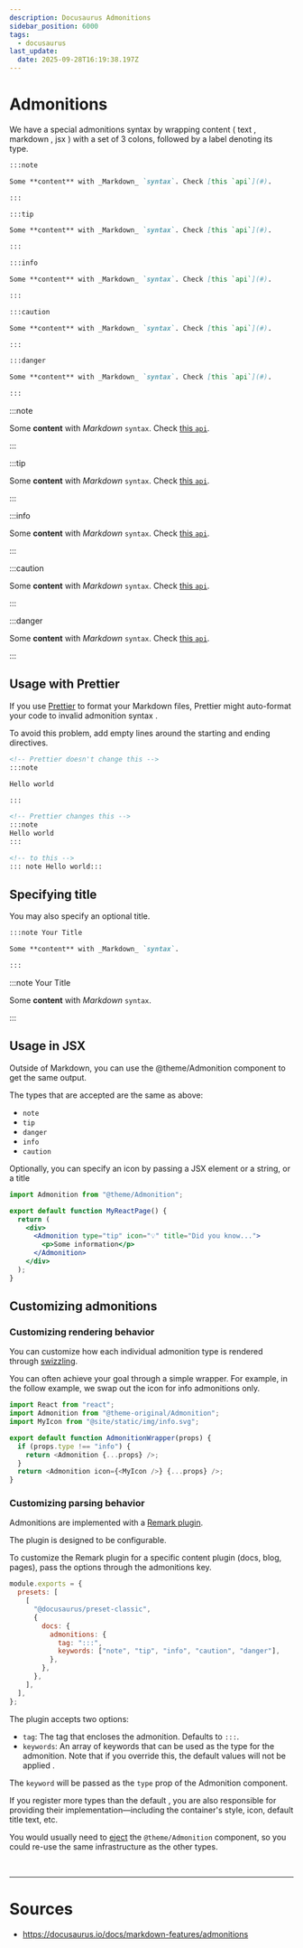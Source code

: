 ```yaml
---
description: Docusaurus Admonitions
sidebar_position: 6000
tags:
  - docusaurus
last_update:
  date: 2025-09-28T16:19:38.197Z
---
```


# Admonitions

We have a special admonitions syntax by wrapping content <Color color="var(--secondary-font-color)"> ( text , markdown , jsx ) </Color> with a set of 3 colons,
followed by a label denoting its type.

```markdown title= showLineNumbers
:::note

Some **content** with _Markdown_ `syntax`. Check [this `api`](#).

:::

:::tip

Some **content** with _Markdown_ `syntax`. Check [this `api`](#).

:::

:::info

Some **content** with _Markdown_ `syntax`. Check [this `api`](#).

:::

:::caution

Some **content** with _Markdown_ `syntax`. Check [this `api`](#).

:::

:::danger

Some **content** with _Markdown_ `syntax`. Check [this `api`](#).

:::
```

:::note

Some **content** with _Markdown_ `syntax`. Check [this `api`](#).

:::

:::tip

Some **content** with _Markdown_ `syntax`. Check [this `api`](#).

:::

:::info

Some **content** with _Markdown_ `syntax`. Check [this `api`](#).

:::

:::caution

Some **content** with _Markdown_ `syntax`. Check [this `api`](#).

:::

:::danger

Some **content** with _Markdown_ `syntax`. Check [this `api`](#).

:::

## Usage with Prettier

If you use [Prettier](https://prettier.io/) to format your Markdown files, Prettier might auto-format your code to <Color color="var(--secondary-font-color)"> invalid admonition syntax </Color>.

To avoid this problem, add empty lines around the starting and ending directives.

<!-- prettier-ignore -->
```markdown title= showLineNumbers
<!-- Prettier doesn't change this -->
:::note

Hello world

:::

<!-- Prettier changes this -->
:::note
Hello world
:::

<!-- to this -->
::: note Hello world:::
```

## Specifying title

You may also specify an <Color color="var(--secondary-font-color)"> optional </Color> title.

```markdown title= showLineNumbers
:::note Your Title

Some **content** with _Markdown_ `syntax`.

:::
```

:::note Your Title

Some **content** with _Markdown_ `syntax`.

:::

## Usage in JSX

Outside of Markdown, you can use the @theme/Admonition component to get the same output.

The types that are accepted are the same as above:

- `note`
- `tip`
- `danger`
- `info`
- `caution`

Optionally, you can specify an icon by passing a JSX element or a string, or a title

```jsx title=foo.jsx showLineNumbers
import Admonition from "@theme/Admonition";

export default function MyReactPage() {
  return (
    <div>
      <Admonition type="tip" icon="💡" title="Did you know...">
        <p>Some information</p>
      </Admonition>
    </div>
  );
}
```

## <Color color="var(--not-nesary-for-now-future-font-color)"> Customizing admonitions </Color>

### Customizing rendering behavior

You can customize how each individual admonition type is rendered through [swizzling](https://docusaurus.io/docs/swizzling).

You can often achieve your goal through a simple wrapper. For example, in the follow example, we swap out the icon for info admonitions only.

```javascript title=src/theme/Admonition.js showLineNumbers
import React from "react";
import Admonition from "@theme-original/Admonition";
import MyIcon from "@site/static/img/info.svg";

export default function AdmonitionWrapper(props) {
  if (props.type !== "info") {
    return <Admonition {...props} />;
  }
  return <Admonition icon={<MyIcon />} {...props} />;
}
```

### Customizing parsing behavior

Admonitions are implemented with a [Remark plugin](https://docusaurus.io/docs/markdown-features/plugins).

The plugin is designed to be configurable.

To customize the Remark plugin for a specific content plugin (docs, blog, pages), pass the options through the admonitions key.

```javascript title=docusaurus.config.js showLineNumbers
module.exports = {
  presets: [
    [
      "@docusaurus/preset-classic",
      {
        docs: {
          admonitions: {
            tag: ":::",
            keywords: ["note", "tip", "info", "caution", "danger"],
          },
        },
      },
    ],
  ],
};
```

The plugin accepts two options:

- `tag`: The tag that encloses the admonition. Defaults to `:::`.
- `keywords`: An array of keywords that can be used as the type for the admonition. Note that <Color color="var(--secondary-font-color)"> if you override this, the default values will not be applied </Color>.

The `keyword` will be passed as the `type` prop of the Admonition component.

If you register <Color color="var(--secondary-font-color)"> more types than the default </Color>,
you are also responsible for providing their implementation—including the container's style, icon, default title text, etc.

You would usually need to [eject](https://docusaurus.io/docs/swizzling#ejecting) the `@theme/Admonition` component, so you could re-use the same infrastructure as the other types.

<br />

---

# Sources

- https://docusaurus.io/docs/markdown-features/admonitions
